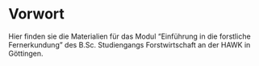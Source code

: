 # Vorwort {.unnumbered}

Hier finden sie die Materialien für das Modul "Einführung in die forstliche 
Fernerkundung" des B.Sc. Studiengangs Forstwirtschaft an der HAWK in Göttingen. 

